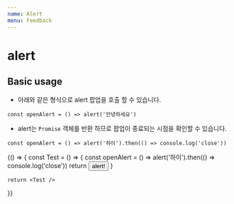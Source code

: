 ```yaml
---
name: Alert
menu: Feedback
---
```



# alert

## Basic usage

- 아래와 같은 형식으로 alert 팝업을 호출 할 수 있습니다.
```
const openAlert = () => alert('안녕하세요')
```

- alert는 `Promise` 객체를 반환 하므로 팝업이 종료되는 시점을 확인할 수 있습니다.
```
const openAlert = () => alert('하이').then(() => console.log('close'))
```

<Playground>
  {() => {
    const Test = () => {
      const openAlert = () => alert('하이').then(() => console.log('close'))
      return <Button onClick={openAlert}>alert!</Button>
    }

    return <Test />
  }}
</Playground>
